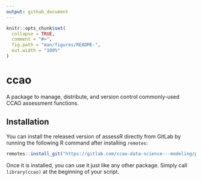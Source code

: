 ---
output: github_document
---

<!-- README.md is generated from README.Rmd. Please edit that file -->

```{r, include = FALSE}
knitr::opts_chunk$set(
  collapse = TRUE,
  comment = "#>",
  fig.path = "man/figures/README-",
  out.width = "100%"
)
```

# ccao

A package to manage, distribute, and version control commonly-used
CCAO assessment functions.

## Installation

You can install the released version of assessR directly from GitLab by running the following R command after installing `remotes`:

```{r, eval=FALSE}
remotes::install_git("https://gitlab.com/ccao-data-science---modeling/packages/ccao")
```

Once it is installed, you can use it just like any other package. Simply
call `library(ccao)` at the beginning of your script.

